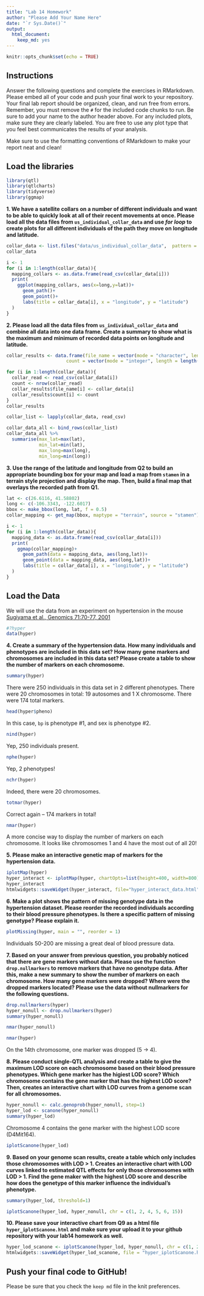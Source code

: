 ```yaml
---
title: "Lab 14 Homework"
author: "Please Add Your Name Here"
date: "`r Sys.Date()`"
output: 
  html_document: 
    keep_md: yes
---
```


```r
knitr::opts_chunk$set(echo = TRUE)
```

## Instructions
Answer the following questions and complete the exercises in RMarkdown. Please embed all of your code and push your final work to your repository. Your final lab report should be organized, clean, and run free from errors. Remember, you must remove the `#` for the included code chunks to run. Be sure to add your name to the author header above. For any included plots, make sure they are clearly labeled. You are free to use any plot type that you feel best communicates the results of your analysis.  

Make sure to use the formatting conventions of RMarkdown to make your report neat and clean!  

## Load the libraries
```r
library(qtl)
library(qtlcharts)
library(tidyverse)
library(ggmap)
```

**1. We have a satellite collars on a number of different individuals and want to be able to quickly look at all of their recent movements at once. Please load all the data files from `us_individual_collar_data` and use *for loop* to create plots for all different individuals of the path they move on longitude and latitude.**
```r
collar_data <- list.files("data/us_individual_collar_data",  pattern = "collar-data", full.names = TRUE)
collar_data
```

```r
i <- 1
for (i in 1:length(collar_data)){
  mapping_collars <- as.data.frame(read_csv(collar_data[i]))
  print(
    ggplot(mapping_collars, aes(x=long,y=lat))+
      geom_path()+
      geom_point()+
      labs(title = collar_data[i], x = "longitude", y = "latitude")
  )
}
```

**2. Please load all the data files from `us_individual_collar_data` and combine all data into one data frame. Create a summary to show what is the maximum and minimum of recorded data points on longitude and latitude.**
```r
collar_results <- data.frame(file_name = vector(mode = "character", length = length(collar_data)),
                      count = vector(mode = "integer", length = length(collar_data)))

for (i in 1:length(collar_data)){
  collar_read <- read_csv(collar_data[i])
  count <- nrow(collar_read)
  collar_results$file_name[i] <- collar_data[i]
  collar_results$count[i] <- count
}
collar_results
```

```r
collar_list <- lapply(collar_data, read_csv)

collar_data_all <- bind_rows(collar_list)
collar_data_all %>% 
  summarise(max_lat=max(lat),
            min_lat=min(lat),
            max_long=max(long),
            min_long=min(long))
```


**3. Use the range of the latitude and longitude from Q2 to build an appropriate bounding box for your map and load a map from `stamen` in a terrain style projection and display the map. Then, build a final map that overlays the recorded path from Q1.**
```r
lat <- c(26.6116, 41.58802)
long <- c(-106.3343, -122.6017)
bbox <- make_bbox(long, lat, f = 0.5)
collar_mapping <- get_map(bbox, maptype = "terrain", source = "stamen")
```

```r
i <- 1
for (i in 1:length(collar_data)){
  mapping_data <- as.data.frame(read_csv(collar_data[i]))
  print(
    ggmap(collar_mapping)+
      geom_path(data = mapping_data, aes(long,lat))+
      geom_point(data = mapping_data, aes(long,lat))+
      labs(title = collar_data[i], x = "longitude", y = "latitude")
  )
}
```


## Load the Data
We will use the data from an experiment on hypertension in the mouse [Sugiyama et al., Genomics 71:70-77, 2001](https://www.sciencedirect.com/science/article/pii/S0888754300964012?via%3Dihub)
```r
#?hyper
data(hyper)
```

**4. Create a summary of the hypertension data. How many individuals and phenotypes are included in this data set? How many gene markers and chromosomes are included in this data set? Please create a table to show the number of markers on each chromosome.**

```r
summary(hyper)
```
There were 250 individuals in this data set in 2 different phenotypes. There were 20 chromosomes in total: 19 autosomes and 1 X chromosome. There were 174 total markers.

```r
head(hyper$pheno)
```
In this case, `bp` is phenotype #1, and sex is phenotype #2.

```r
nind(hyper)
```
Yep, 250 individuals present.

```r
nphe(hyper)
```
Yep, 2 phenotypes!

```r
nchr(hyper)
```
Indeed, there were 20 chromosomes.

```r
totmar(hyper)
```
Correct again -- 174 markers in total!

```r
nmar(hyper)
```
A more concise way to display the number of markers on each chromosome. It looks like chromosomes 1 and 4 have the most out of all 20!


**5. Please make an interactive genetic map of markers for the hypertension data.**
```r
iplotMap(hyper)
hyper_interact <- iplotMap(hyper, chartOpts=list(height=400, width=800))
hyper_interact
htmlwidgets::saveWidget(hyper_interact, file="hyper_interact_data.html")
```

**6. Make a plot shows the pattern of missing genotype data in the hypertension dataset. Please reorder the recorded individuals according to their blood pressure phenotypes. Is there a specific pattern of missing genotype? Please explain it.**
```r
plotMissing(hyper, main = "", reorder = 1)
```

Individuals 50-200 are missing a great deal of blood pressure data.

**7. Based on your answer from previous question, you probably noticed that there are gene markers without data. Please use the function `drop.nullmarkers` to remove markers that have no genotype data. After this, make a new summary to show the number of markers on each chromosome. How many gene markers were dropped? Where were the dropped markers located? Please use the data without nullmarkers for the following questions.**
```r
drop.nullmarkers(hyper)
hyper_nonull <- drop.nullmarkers(hyper)
summary(hyper_nonull)
```

```r
nmar(hyper_nonull)
```
```r
nmar(hyper)
```

On the 14th chromosome, one marker was dropped (5 -> 4).

**8. Please conduct single-QTL analysis and create a table to give the maximum LOD score on each chromosome based on their blood pressure phenotypes. Which gene marker has the higiest LOD score? Which chromosome contains the gene marker that has the highest LOD score? Then, creates an interactive chart with LOD curves from a genome scan for all chromosomes.**
```r
hyper_nonull <- calc.genoprob(hyper_nonull, step=1)
hyper_lod <- scanone(hyper_nonull)
summary(hyper_lod)
```

Chromosome 4 contains the gene marker with the highest LOD score (D4Mit164).

```r
iplotScanone(hyper_lod)
```


**9. Based on your genome scan results, create a table which only includes those chromosomes with LOD > 1. Creates an interactive chart with LOD curves linked to estimated QTL effects for only those chromosomes with LOD > 1. Find the gene maker with the highest LOD score and describe how does the genetype of this marker influence the individual's phenotype.**
```r
summary(hyper_lod, threshold=1)
```

```r
iplotScanone(hyper_lod, hyper_nonull, chr = c(1, 2, 4, 5, 6, 15))
```


**10. Please save your interactive chart from Q9 as a html file `hyper_iplotScanone.html` and make sure your upload it to your github repository with your lab14 homework as well.**
```r
hyper_lod_scanone <- iplotScanone(hyper_lod, hyper_nonull, chr = c(1, 2, 4, 5, 6, 15))
htmlwidgets::saveWidget(hyper_lod_scanone, file = "hyper_iplotScanone.htm")
```

## Push your final code to GitHub!
Please be sure that you check the `keep md` file in the knit preferences. 
